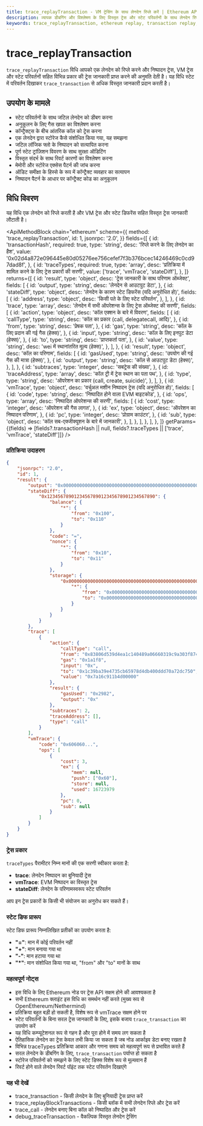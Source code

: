 ```yaml
---
title: trace_replayTransaction - VM ट्रेसिंग के साथ लेनदेन रिप्ले करें | Ethereum API विधियां
description: व्यापक डीबगिंग और विश्लेषण के लिए विस्तृत ट्रेस और स्टेट परिवर्तनों के साथ लेनदेन रिप्ले करने के लिए trace_replayTransaction विधि का उपयोग कैसे करें।
keywords: trace_replayTransaction, ethereum replay, transaction replay, vm trace, state diff, ethereum tracing, smart contract debugging, state changes
---
```


# trace_replayTransaction

`trace_replayTransaction` विधि आपको एक लेनदेन को रिप्ले करने और निष्पादन ट्रेस, VM ट्रेस और स्टेट परिवर्तनों सहित विभिन्न प्रकार की ट्रेस जानकारी प्राप्त करने की अनुमति देती है। यह विधि स्टेट में परिवर्तन दिखाकर `trace_transaction` से अधिक विस्तृत जानकारी प्रदान करती है।

## उपयोग के मामले

- स्टेट परिवर्तनों के साथ जटिल लेनदेन को डीबग करना
- अनुकूलन के लिए गैस खपत का विश्लेषण करना
- कॉन्ट्रैक्ट्स के बीच आंतरिक कॉल को ट्रेस करना
- एक लेनदेन द्वारा स्टोरेज कैसे संशोधित किया गया, यह समझना
- जटिल लॉजिक फ्लो के निष्पादन को सत्यापित करना
- पूर्ण स्टेट ट्रांज़िशन विवरण के साथ सुरक्षा ऑडिटिंग
- विस्तृत संदर्भ के साथ रिवर्ट कारणों का विश्लेषण करना
- मेमोरी और स्टोरेज एक्सेस पैटर्न की जांच करना
- ऑडिट समीक्षा के हिस्से के रूप में कॉन्ट्रैक्ट व्यवहार का सत्यापन
- निष्पादन पैटर्न के आधार पर कॉन्ट्रैक्ट कोड का अनुकूलन

## विधि विवरण

यह विधि एक लेनदेन को रिप्ले करती है और VM ट्रेस और स्टेट डिफरेंस सहित विस्तृत ट्रेस जानकारी लौटाती है।

<ApiMethodBlock
	chain="ethereum"
	scheme={{
		method: 'trace_replayTransaction',
		id: 1,
		jsonrpc: '2.0',
	}}
	fields={[
		{
			id: 'transactionHash',
			required: true,
			type: 'string',
			desc: 'रिप्ले करने के लिए लेनदेन का हैश',
			value: '0x02d4a872e096445e80d05276ee756cefef7f3b376bcec14246469c0cd97dad8f',
		},
		{
			id: 'traceTypes',
			required: true,
			type: 'array',
			desc: 'प्रतिक्रिया में शामिल करने के लिए ट्रेस प्रकारों की सरणी',
			value: ['trace', 'vmTrace', 'stateDiff'],
		},
	]}
	returns={[
		{
			id: 'result',
			type: 'object',
			desc: 'ट्रेस जानकारी के साथ परिणाम ऑब्जेक्ट',
			fields: [
				{
					id: 'output',
					type: 'string',
					desc: 'लेनदेन से आउटपुट डेटा',
				},
				{
					id: 'stateDiff',
					type: 'object',
					desc: 'लेनदेन के कारण स्टेट डिफरेंस (यदि अनुरोधित हो)',
					fields: [
						{
							id: 'address',
							type: 'object',
							desc: 'किसी पते के लिए स्टेट परिवर्तन',
						},
					],
				},
				{
					id: 'trace',
					type: 'array',
					desc: 'लेनदेन में सभी ऑपरेशन्स के लिए ट्रेस ऑब्जेक्ट की सरणी',
					fields: [
						{
							id: 'action',
							type: 'object',
							desc: 'कॉल एक्शन के बारे में विवरण',
							fields: [
								{
									id: 'callType',
									type: 'string',
									desc: 'कॉल का प्रकार (call, delegatecall, आदि)',
								},
								{
									id: 'from',
									type: 'string',
									desc: 'प्रेषक पता',
								},
								{
									id: 'gas',
									type: 'string',
									desc: 'कॉल के लिए प्रदान की गई गैस (हेक्स)',
								},
								{
									id: 'input',
									type: 'string',
									desc: 'कॉल के लिए इनपुट डेटा (हेक्स)',
								},
								{
									id: 'to',
									type: 'string',
									desc: 'प्राप्तकर्ता पता',
								},
								{
									id: 'value',
									type: 'string',
									desc: 'wei में स्थानांतरित मूल्य (हेक्स)',
								},
							],
						},
						{
							id: 'result',
							type: 'object',
							desc: 'कॉल का परिणाम',
							fields: [
								{
									id: 'gasUsed',
									type: 'string',
									desc: 'उपयोग की गई गैस की मात्रा (हेक्स)',
								},
								{
									id: 'output',
									type: 'string',
									desc: 'कॉल से आउटपुट डेटा (हेक्स)',
								},
							],
						},
						{
							id: 'subtraces',
							type: 'integer',
							desc: 'सबट्रेस की संख्या',
						},
						{
							id: 'traceAddress',
							type: 'array',
							desc: 'कॉल ट्री में ट्रेस स्थान का पता पथ',
						},
						{
							id: 'type',
							type: 'string',
							desc: 'ऑपरेशन का प्रकार (call, create, suicide)',
						},
					],
				},
				{
					id: 'vmTrace',
					type: 'object',
					desc: 'वर्चुअल मशीन निष्पादन ट्रेस (यदि अनुरोधित हो)',
					fields: [
						{
							id: 'code',
							type: 'string',
							desc: 'निष्पादित होने वाला EVM बाइटकोड',
						},
						{
							id: 'ops',
							type: 'array',
							desc: 'निष्पादित ऑपरेशन्स की सरणी',
							fields: [
								{
									id: 'cost',
									type: 'integer',
									desc: 'ऑपरेशन की गैस लागत',
								},
								{
									id: 'ex',
									type: 'object',
									desc: 'ऑपरेशन का निष्पादन परिणाम',
								},
								{
									id: 'pc',
									type: 'integer',
									desc: 'प्रोग्राम काउंटर',
								},
								{
									id: 'sub',
									type: 'object',
									desc: 'कॉल सब-एक्जीक्यूशन के बारे में जानकारी',
								},
							],
						},
					],
				},
			],
		},
	]}
	getParams={(fields) => [fields?.transactionHash || null, fields?.traceTypes || ['trace', 'vmTrace', 'stateDiff']]}
/>

### प्रतिक्रिया उदाहरण

```json
{
	"jsonrpc": "2.0",
	"id": 1,
	"result": {
		"output": "0x0000000000000000000000000000000000000000000000000000000000000001",
		"stateDiff": {
			"0x1234567890123456789012345678901234567890": {
				"balance": {
					"*": {
						"from": "0x100",
						"to": "0x110"
					}
				},
				"code": "=",
				"nonce": {
					"*": {
						"from": "0x10",
						"to": "0x11"
					}
				},
				"storage": {
					"0x0000000000000000000000000000000000000000000000000000000000000001": {
						"*": {
							"from": "0x0000000000000000000000000000000000000000000000000000000000000000",
							"to": "0x0000000000000000000000000000000000000000000000000000000000000001"
						}
					}
				}
			}
		},
		"trace": [
			{
				"action": {
					"callType": "call",
					"from": "0x83806d539d4ea1c140489a06660319c9a303f874",
					"gas": "0x1a1f8",
					"input": "0x",
					"to": "0x1c39ba39e4735cb65978d4db400ddd70a72dc750",
					"value": "0x7a16c911b4d00000"
				},
				"result": {
					"gasUsed": "0x2982",
					"output": "0x"
				},
				"subtraces": 2,
				"traceAddress": [],
				"type": "call"
			}
		],
		"vmTrace": {
			"code": "0x606060...",
			"ops": [
				{
					"cost": 3,
					"ex": {
						"mem": null,
						"push": ["0x60"],
						"store": null,
						"used": 16723979
					},
					"pc": 0,
					"sub": null
				}
			]
		}
	}
}
```

### ट्रेस प्रकार

`traceTypes` पैरामीटर निम्न मानों की एक सरणी स्वीकार करता है:

- **trace**: लेनदेन निष्पादन का बुनियादी ट्रेस
- **vmTrace**: EVM निष्पादन का विस्तृत ट्रेस
- **stateDiff**: लेनदेन के परिणामस्वरूप स्टेट परिवर्तन

आप इन ट्रेस प्रकारों के किसी भी संयोजन का अनुरोध कर सकते हैं।

### स्टेट डिफ प्रारूप

स्टेट डिफ प्रारूप निम्नलिखित प्रतीकों का उपयोग करता है:

- **"="**: मान में कोई परिवर्तन नहीं
- **"+"**: मान बनाया गया था
- **"-"**: मान हटाया गया था
- **"\*"**: मान संशोधित किया गया था, "from" और "to" मानों के साथ

### महत्वपूर्ण नोट्स

- इस विधि के लिए Ethereum नोड पर ट्रेस API सक्षम होने की आवश्यकता है
- सभी Ethereum क्लाइंट इस विधि का समर्थन नहीं करते (मुख्य रूप से OpenEthereum/Nethermind)
- प्रतिक्रिया बहुत बड़ी हो सकती है, विशेष रूप से vmTrace सक्षम होने पर
- स्टेट परिवर्तनों के बिना सरल ट्रेस जानकारी के लिए, इसके बजाय `trace_transaction` का उपयोग करें
- यह विधि कम्प्यूटेशनल रूप से गहन है और पूरा होने में समय लग सकता है
- ऐतिहासिक लेनदेन का ट्रेस केवल तभी किया जा सकता है जब नोड आर्काइव डेटा बनाए रखता है
- विभिन्न traceTypes प्रतिक्रिया आकार और गणना समय को महत्वपूर्ण रूप से प्रभावित करते हैं
- सरल लेनदेन के डीबगिंग के लिए, `trace_transaction` पर्याप्त हो सकता है
- स्टोरेज परिवर्तनों को समझने के लिए स्टेट डिफ्स विशेष रूप से मूल्यवान हैं
- रिवर्ट होने वाले लेनदेन रिवर्ट पॉइंट तक स्टेट परिवर्तन दिखाएंगे

### यह भी देखें

- <Link to="/docs/ethereum/trace-methods/trace_transaction" title="Get basic execution traces for a specific transaction">trace_transaction</Link> - किसी लेनदेन के लिए बुनियादी ट्रेस प्राप्त करें
- <Link to="/docs/ethereum/trace-methods/trace_replayBlockTransactions" title="Replay all transactions in a block with VM tracing">trace_replayBlockTransactions</Link> - किसी ब्लॉक में सभी लेनदेन रिप्ले और ट्रेस करें
- <Link to="/docs/ethereum/trace-methods/trace_call" title="Trace a call without creating a transaction">trace_call</Link> - लेनदेन बनाए बिना कॉल को निष्पादित और ट्रेस करें
- <Link to="/docs/ethereum/debug-methods/debug_traceTransaction" title="Get low-level EVM execution details for a transaction">debug_traceTransaction</Link> - वैकल्पिक विस्तृत लेनदेन ट्रेसिंग
